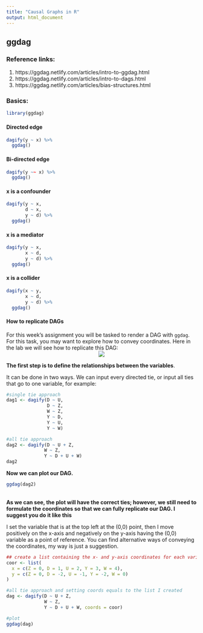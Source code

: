```yaml
---
title: "Causal Graphs in R"
output: html_document
---
```

## ggdag

### Reference links:

1. https://ggdag.netlify.com/articles/intro-to-ggdag.html
2. https://ggdag.netlify.com/articles/intro-to-dags.html
3. https://ggdag.netlify.com/articles/bias-structures.html

### Basics:

```r
library(ggdag)
```

#### Directed edge
```r
dagify(y ~ x) %>% 
  ggdag()
```

#### Bi-directed edge
```r
dagify(y ~~ x) %>% 
  ggdag()
```

#### x is a confounder
```r
dagify(y ~ x,
       d ~ x,
       y ~ d) %>% 
  ggdag() 
```

#### x is a mediator
```r
dagify(y ~ x,
       x ~ d,
       y ~ d) %>% 
  ggdag() 
```

#### x is a collider
```r
dagify(x ~ y,
       x ~ d,
       y ~ d) %>% 
  ggdag()
```

#### How to replicate DAGs

For this week's assignment you will be tasked to render a DAG with `ggdag`. For this task, you may want to explore how to convey coordinates. Here in the lab we will see how to replicate this DAG:<br>
<center>![](dags/dag_replication.png)</center>

**The first step is to define the relationships between the variables**.

It can be done in two ways. We can input every directed tie, or input all ties that go to one variable, for example:

```r
#single tie approach
dag1 <- dagify(D ~ U,
               D ~ Z,
               W ~ Z, 
               Y ~ D, 
               Y ~ U,
               Y ~ W)

#all tie approach
dag2 <- dagify(D ~ U + Z,
              W ~ Z, 
              Y ~ D + U + W)
dag2
```

**Now we can plot our DAG.**
```r
ggdag(dag2)
```
<br>
**As we can see, the plot will have the correct ties; however, we still need to formulate the coordinates so that we can fully replicate our DAG. I suggest you do it like this**

I set the variable that is at the top left at the (0,0) point, then I move positively on the x-axis and negatively on the y-axis having the (0,0) variable as a point of reference. You can find alternative ways of conveying the coordinates, my way is just a suggestion.

```r
## create a list containing the x- and y-axis coordinates for each variable
coor <- list(
  x = c(Z = 0, D = 1, U = 2, Y = 3, W = 4),
  y = c(Z = 0, D = -2, U = -1, Y = -2, W = 0)
)

#all tie approach and setting coords equals to the list I created
dag <- dagify(D ~ U + Z,
              W ~ Z, 
              Y ~ D + U + W, coords = coor)

#plot
ggdag(dag)
```

